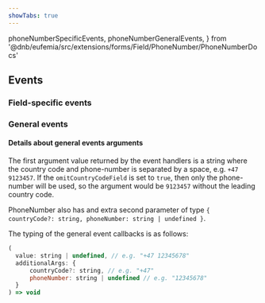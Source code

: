 ```yaml
---
showTabs: true
---
```


  phoneNumberSpecificEvents,
  phoneNumberGeneralEvents,
} from '@dnb/eufemia/src/extensions/forms/Field/PhoneNumber/PhoneNumberDocs'

## Events

### Field-specific events

<PropertiesTable props={phoneNumberSpecificEvents} />

### General events

<PropertiesTable props={phoneNumberGeneralEvents} />

#### Details about general events arguments

The first argument value returned by the event handlers is a string where the country code and phone-number is separated by a space, e.g. `+47 9123457`. If the `omitCountryCodeField` is set to `true`, then only the phone-number will be used, so the argument would be `9123457` without the leading country code.

PhoneNumber also has and extra second parameter of type `{ countryCode?: string, phoneNumber: string | undefined }`.

The typing of the general event callbacks is as follows:

```jsx
(
  value: string | undefined, // e.g. "+47 12345678"
  additionalArgs: {
      countryCode?: string, // e.g. "+47"
      phoneNumber: string | undefined // e.g. "12345678"
  }
) => void
```
